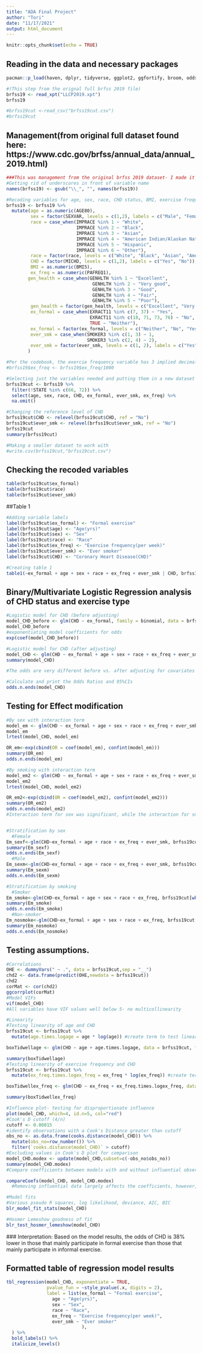 ---
title: "ADA Final Project"
author: "Tori"
date: "11/17/2021"
output: html_document
---

```{r setup, include=FALSE}
knitr::opts_chunk$set(echo = TRUE)
```

## Reading in the data and necessary packages

```{r}
pacman::p_load(haven, dplyr, tidyverse, ggplot2, ggfortify, broom, odds.n.ends, blorr, nnet, car, table1, caret, ggcorrplot, gtsummary, expss, lmtest)

#(This step from the orignal full brfss 2019 file)
brfss19 <- read_xpt("LLCP2019.xpt")
brfss19

#brfss19cut <-read_csv("brfss19cut.csv")
#brfss19cut
```

## Management(from original full dataset found here: https://www.cdc.gov/brfss/annual_data/annual_2019.html)

```{r}
###This was management from the original brfss 2019 dataset- I made it into a smaller csv file below so these steps are not needed
#Getting rid of underscores in front of variable name
names(brfss19) <- gsub("\\_", "", names(brfss19))

#Recoding variables for age, sex, race, CHD status, BMI, exercise frequency, and general health. Also recoded and categorized formal exercise variable. 
brfss19 <- brfss19 %>%
  mutate(age = as.numeric(AGE80),
         sex = factor(SEXVAR, levels = c(1,2), labels = c("Male", "Female")),
         race = case_when(IMPRACE %in% 1 ~ "White",
                          IMPRACE %in% 2 ~ "Black",
                          IMPRACE %in% 3 ~ "Asian",
                          IMPRACE %in% 4 ~ "American Indian/Alaskan Native",
                          IMPRACE %in% 5 ~ "Hispanic",
                          IMPRACE %in% 6 ~ "Other"),
         race = factor(race, levels = c("White", "Black", "Asian", "American Indian/Alaskan Native", "Hispanic", "Other")),
         CHD = factor(MICHD, levels = c(1,2), labels = c("Yes", "No")),
         BMI = as.numeric(BMI5),
         ex_freq = as.numeric(PAFREQ1),
        gen_health = case_when(GENHLTH %in% 1 ~ "Excellent",
                                GENHLTH %in% 2 ~ "Very good",
                                GENHLTH %in% 3 ~ "Good",
                                GENHLTH %in% 4 ~ "Fair",
                                GENHLTH %in% 5 ~ "Poor"),
         gen_health = factor(gen_health, levels = c("Excellent", "Very good", "Good", "Fair", "Poor")),
         ex_formal = case_when(EXRACT11 %in% c(7, 37) ~ "Yes",
                               EXRACT11 %in% c(18, 71, 73, 76) ~ "No",
                               TRUE ~ "Neither"),
         ex_formal = factor(ex_formal, levels = c("Neither", "No", "Yes")),
         ever_smk = case_when(SMOKER3 %in% c(1, 3) ~ 1,
                              SMOKER3 %in% c(2, 4) ~ 2),
         ever_smk = factor(ever_smk, levels = c(1, 2), labels = c("Yes", "No")),
        )

#Per the codebook, the exercie frequency variable has 3 implied decimal places. I want to insert those decimal places explicitly:
#brfss19$ex_freq <- brfss19$ex_freq/1000

#Selecting just the variables needed and putting them in a new dataset
brfss19cut <- brfss19 %>%
  filter(!STATE %in% c(66, 72)) %>%
  select(age, sex, race, CHD, ex_formal, ever_smk, ex_freq) %>%
  na.omit()

#Changing the reference level of CHD
brfss19cut$CHD <- relevel(brfss19cut$CHD, ref = "No")
brfss19cut$ever_smk <- relevel(brfss19cut$ever_smk, ref = "No")
brfss19cut
summary(brfss19cut)

#Making a smaller dataset to work with
#write.csv(brfss19cut,"brfss19cut.csv")
```

## Checking the recoded variables
```{r}
table(brfss19cut$ex_formal)
table(brfss19cut$race)
table(brfss19cut$ever_smk)
```

##Table 1
```{r}
#Adding variable labels
label(brfss19cut$ex_formal) <- "Formal exercise"
label(brfss19cut$age) <- "Age(yrs)"
label(brfss19cut$sex) <- "Sex"
label(brfss19cut$race) <- "Race"
label(brfss19cut$ex_freq) <- "Exercise frequency(per week)"
label(brfss19cut$ever_smk) <- "Ever smoker"
label(brfss19cut$CHD) <- "Coronary Heart Disease(CHD)"

#Creating table 1
table1(~ex_formal + age + sex + race + ex_freq + ever_smk | CHD, brfss19cut, render.missing = NULL)
```

## Binary/Multivariate Logistic Regression analysis of CHD status and exercise type 
```{r}
#Logistic model for CHD (before adjusting)
model_CHD_before <- glm(CHD ~ ex_formal, family = binomial, data = brfss19cut)
model_CHD_before
#exponentiating model coefficients for odds
exp(coef(model_CHD_before))

#Logistic model for CHD (after adjusting)
model_CHD <- glm(CHD ~ ex_formal + age + sex + race + ex_freq + ever_smk, family = binomial, data = brfss19cut)
summary(model_CHD)

#The odds are very different before vs. after adjusting for covariates

#Calculate and print the Odds Ratios and 95%CIs
odds.n.ends(model_CHD)
```

## Testing for Effect modification
```{r}
#By sex with interaction term
model_em <- glm(CHD ~ ex_formal + age + sex + race + ex_freq + ever_smk + sex*ex_formal, family = binomial, data = brfss19cut)
model_em
lrtest(model_CHD, model_em)

OR_em<-exp(cbind(OR = coef(model_em), confint(model_em)))
summary(OR_em)
odds.n.ends(model_em)

#By smoking with interaction term
model_em2 <- glm(CHD ~ ex_formal + age + sex + race + ex_freq + ever_smk*ex_formal, family = binomial, data = brfss19cut)
model_em2
lrtest(model_CHD, model_em2)

OR_em2<-exp(cbind(OR = coef(model_em2), confint(model_em2)))
summary(OR_em2)
odds.n.ends(model_em2)
#Interaction term for sex was significant, while the interaction for smoking was not.


#Stratification by sex 
  #Female
Em_sexf<-glm(CHD~ex_formal + age + race + ex_freq + ever_smk, brfss19cut[which(brfss19cut$sex=="Female"),], family = binomial)
summary(Em_sexf)
odds.n.ends(Em_sexf)
  #Male
Em_sexm<-glm(CHD~ex_formal + age + race + ex_freq + ever_smk, brfss19cut[which(brfss19cut$sex=="Male"),], family = binomial)
summary(Em_sexm)
odds.n.ends(Em_sexm)

#Stratification by smoking
  #Smoker
Em_smoke<-glm(CHD~ex_formal + age + sex + race + ex_freq, brfss19cut[which(brfss19cut$ever_smk=="Yes"),], family = binomial)
summary(Em_smoke)
odds.n.ends(Em_smoke)
  #Non-smoker
Em_nosmoke<-glm(CHD~ex_formal + age + sex + race + ex_freq, brfss19cut[which(brfss19cut$ever_smk=="No"),], family = binomial)
summary(Em_nosmoke)
odds.n.ends(Em_nosmoke)
```

## Testing assumptions. 
```{r}

#Correlations
OHE <- dummyVars(" ~ .", data = brfss19cut,sep = "__")
chd2 <- data.frame(predict(OHE,newdata = brfss19cut))
chd2
corMat <- cor(chd2)
ggcorrplot(corMat)
#Model VIFs
vif(model_CHD)
#All variables have VIF values well below 5- no multicollinearity
```

```{r}
#Linearity
#Testing linearity of age and CHD
brfss19cut <- brfss19cut %>%
  mutate(age.times.logage = age * log(age)) #create term to test linearity

boxTidwellage <- glm(CHD ~ age + age.times.logage, data = brfss19cut, family = "binomial") #Box Tidwell technique, test the assumption of linearity

summary(boxTidwellage)
#Testing linearity of exercise frequency and CHD
brfss19cut <- brfss19cut %>%
  mutate(ex_freq.times.logex_freq = ex_freq * log(ex_freq)) #create term to test linearity

boxTidwellex_freq <- glm(CHD ~ ex_freq + ex_freq.times.logex_freq, data = brfss19cut, family = "binomial") #Box Tidwell technique, test the assumption of linearity

summary(boxTidwellex_freq)
```

```{r}
#Influence plot- testing for disproportionate influence
plot(model_CHD, which=4, id.n=5, col="red")
#Cook's D cutoff (4/n)
cutoff <- 0.00015
#identify observations with a Cook's Distance greater than cutoff
obs_no <- as.data.frame(cooks.distance(model_CHD)) %>%
  mutate(obs_no=row_number()) %>%
  filter(`cooks.distance(model_CHD)` > cutoff)
#Excluding values in Cook's D plot for comparison
model_CHD.modex <- update(model_CHD,subset=c(-obs_no$obs_no))
summary(model_CHD.modex)
#Compare coefficients between models with and without influential observations

compareCoefs(model_CHD, model_CHD.modex) 
  #Removing influential data largely affects the coefficients, however, all the influential points are cases and important for analyses
```

```{r}
#Model fits 
#Various pseudo R squares, log likelihood, deviance, AIC, BIC
blr_model_fit_stats(model_CHD)

#Hosmer Lemeshow goodness of fit
blr_test_hosmer_lemeshow(model_CHD)
```
  ### Interpretation: Based on the model results, the odds of CHD is 38% lower in those that mainly participate in formal exercise than those that mainly participate in informal exercise. 


## Formatted table of regression model results
```{r}

tbl_regression(model_CHD, exponentiate = TRUE, 
               pvalue_fun = ~style_pvalue(.x, digits = 2), 
               label = list(ex_formal ~ "Formal exercise",
                 age ~ "Age(yrs)",
                 sex ~ "Sex",
                 race ~ "Race",
                 ex_freq ~ "Exercise frequency(per week)",
                 ever_smk ~ "Ever smoker"
                            ),
  ) %>% 
  bold_labels() %>%
  italicize_levels()
```






